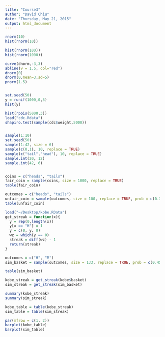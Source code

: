 ```yaml
---
title: "Course3"
author: "David Chiu"
date: "Thursday, May 21, 2015"
output: html_document
---
```


```r
rnorm(10)
hist(rnorm(10))

hist(rnorm(100))
hist(rnorm(1000))

curve(dnorm,-3,3)
abline(v = 1.5, col="red")
dnorm(0)
dnorm(0,mean=3,sd=5)
pnorm(1.5)


set.seed(50)
y = runif(1000,0,5)
hist(y)

hist(rpois(5000,3))
load("cdc.Rdata")
shapiro.test(sample(cdc$weight,5000))



```
```r
sample(1:10)
set.seed(50)
sample(1:42, size = 6)
sample(c(0,1), 10, replace = TRUE)
sample(c("tail","head"), 10, replace = TRUE)
sample.int(20, 12)
sample.int(42, 6)


coins = c("heads", "tails")
fair_coin = sample(coins, size = 1000, replace = TRUE)
table(fair_coin)

outcomes = c("heads", "tails")
unfair_coin = sample(outcomes, size = 100, replace = TRUE, prob = c(0.3,0.7))
table(unfair_coin)


```

```r

load("~/Desktop/kobe.RData")
get_streak = function(x){
  y = rep(0,length(x))
  y[x == "H"] = 1
  y = c(0, y, 0)
  wz = which(y == 0)
  streak = diff(wz) - 1
  return(streak)
}

outcomes = c("H", "M")
sim_basket = sample(outcomes, size = 133, replace = TRUE, prob = c(0.45, 0.55))

table(sim_basket)

kobe_streak = get_streak(kobe$basket)
sim_streak = get_streak(sim_basket)

summary(kobe_streak)
summary(sim_streak)

kobe_table = table(kobe_streak)
sim_table = table(sim_streak)

par(mfrow = c(1, 2))
barplot(kobe_table)
barplot(sim_table)

```


